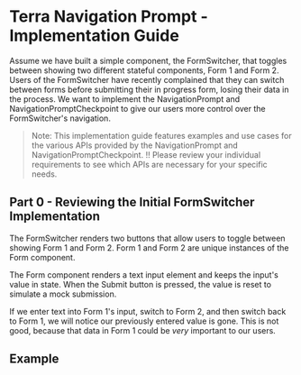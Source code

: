 

<Badge />

# Terra Navigation Prompt - Implementation Guide

Assume we have built a simple component, the FormSwitcher, that toggles between showing two different stateful components, Form 1 and Form 2. Users of the FormSwitcher have recently complained that they can switch between forms before submitting their in progress form, losing their data in the process. We want to implement the NavigationPrompt and NavigationPromptCheckpoint to give our users more control over the FormSwitcher's navigation.

> Note: This implementation guide features examples and use cases for the various APIs provided by the NavigationPrompt and NavigationPromptCheckpoint.
> !! Please review your individual requirements to see which APIs are necessary for your specific needs.

## Part 0 - Reviewing the Initial FormSwitcher Implementation

The FormSwitcher renders two buttons that allow users to toggle between showing Form 1 and Form 2. Form 1 and Form 2 are unique instances of the Form component.

The Form component renders a text input element and keeps the input's value in state. When the Submit button is pressed, the value is reset to simulate a mock submission.

If we enter text into Form 1's input, switch to Form 2, and then switch back to Form 1, we will notice our previously entered value is gone. This is not good, because that data in Form 1 could be *very* important to our users.

## Example 
<ImplementationGuidePart0 title='Part 0 - Reviewing the Initial FormSwitcher Implementation' />
